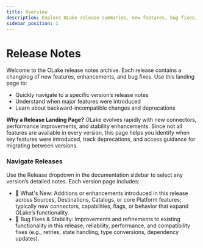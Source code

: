 ```yaml
---
title: Overview
description: Explore OLake release summaries, new features, bug fixes, and major changes. Get support and engage with the community for smooth updates.
sidebar_position: 1
---
```


# Release Notes

Welcome to the OLake release notes archive. Each release contains a changelog of new features, enhancements, and bug fixes. Use this landing page to:
- Quickly navigate to a specific version’s release notes
- Understand when major features were introduced
- Learn about backward-incompatible changes and deprecations

**Why a Release Landing Page?** OLake evolves rapidly with new connectors, performance improvements, and stability enhancements. Since not all features are available in every version, this page helps you identify when key features were introduced, track deprecations, and access guidance for migrating between versions.

### Navigate Releases

Use the Release dropdown in the documentation sidebar to select any version’s detailed notes. Each version page includes:
- 🎯 What's New: Additions or enhancements introduced in this release across Sources, Destinations, Catalogs, or core Platform features; typically new connectors, capabilities, flags, or behavior that expand OLake’s functionality.
- 🔧 Bug Fixes & Stability: Improvements and refinements to existing functionality in this release; reliability, performance, and compatibility fixes (e.g., retries, state handling, type conversions, dependency updates).


